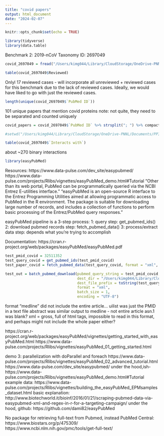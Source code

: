 ```yaml
---
title: "covid papers"
output: html_document
date: "2024-02-07"
---
```


```r
knitr::opts_chunk$set(echo = TRUE)
```


```r
library(tidyverse)
library(data.table)

```

Benchmark 2: 2019-nCoV
Taxonomy ID: 2697049

```r
covid_2697049 = fread("/Users/kimg044/Library/CloudStorage/OneDrive-PNNL/Documents/PPI/DATABASE_PIPELINE/benchmark2/uniprotkb_2697049_2024_02_05.tsv")
```

```r
table(covid_2697049$Reviewed)
```
Onlyl 17 reviewed cases - will incorporate all unreviewed + reviewed cases for this benchmark
due to the lack of reviewed cases. Ideally, we would have liked to go with just the reviewed cases.

```r
length(unique(covid_2697049$`PubMed ID`))
```
101 unique papers that mention covid proteins
note: not quite, they need to be separated and counted uniquely

```r
covid_papers = covid_2697049$`PubMed ID` %>% strsplit("; ") %>% compact %>% unlist() %>% unique()
```


```r
#setwd("/Users/kimg044/Library/CloudStorage/OneDrive-PNNL/Documents/PPI/DATABASE_PIPELINE/benchmark2/")
```



```r
table(covid_2697049$`Interacts with`)
```
about ~270 binary interactions

```r
library(easyPubMed)
```

Resources:
https://www.data-pulse.com/dev_site/easypubmed/
https://www.data-pulse.com/projects/Rlibs/vignettes/easyPubMed_demo.html#Tutorial
"Other than its web portal, PubMed can be programmatically queried via the NCBI Entrez E-utilities interface."
"easyPubMed is an open-source R interface to the Entrez Programming Utilities aimed at allowing programmatic access to PubMed in the R environment. The package is suitable for downloading large number of records, and includes a collection of functions to perform basic processing of the Entrez/PubMed query responses."

easyPubMed pipeline is a 3-step process:
1: query step: get_pubmed_ids()
2: download pubmed records step: fetch_pubmed_data()
3: process/extract data step: depends what you're trying to accomplish

Documentation:
https://cran.r-project.org/web/packages/easyPubMed/easyPubMed.pdf


```r
test_pmid_covid = 32511352
test_query_covid = get_pubmed_ids(test_pmid_covid)
test_paper_covid = fetch_pubmed_data(test_query_covid, format = "xml", encoding = "ASCII")
```

```r
test_out = batch_pubmed_download(pubmed_query_string = test_pmid_covid,
                                 dest_dir = "/Users/kimg044/Library/CloudStorage/OneDrive-PNNL/Documents/PPI/DATABASE_PIPELINE/benchmark2/test_easyPubMed/",
                                 dest_file_prefix = toString(test_query_covid$IdList$Id),
                                 format = "xml",
                                 batch_size = 1,
                                 encoding = "UTF-8")
```

format "medline" did not include the entire article...
uilist was just the PMID in a text file
abstract was similar output to medline - not entire article
asn.1 was blank?
xml = gross, full of html tags, impossible to read in this format, and perhaps might not include the whole paper either?

https://cran.r-project.org/web/packages/easyPubMed/vignettes/getting_started_with_easyPubMed.html
https://www.data-pulse.com/projects/Rlibs/vignettes/easyPubMed_01_getting_started.html

demo 3: parallelization with doParallel and foreach 
https://www.data-pulse.com/projects/Rlibs/vignettes/easyPubMed_02_advanced_tutorial.html
https://www.data-pulse.com/dev_site/easypubmed/
under the hood,ish-
https://www.data-pulse.com/projects/Rlibs/vignettes/easyPubMed_demo.html#Tutorial
example data:
https://www.data-pulse.com/projects/Rlibs/vignettes/building_the_easyPubMed_EPMsamples_dataset.html
basic explanation:
http://www.biotechworld.it/bioinf/2016/01/21/scraping-pubmed-data-via-easypubmed-xml-and-regex-in-r-for-a-targeting-campaign/
under the hood, github:
https://github.com/dami82/easyPubMed

No package for retrieving full-text from Pubmed, instead PubMed Central:
https://www.biostars.org/p/475309/
https://www.ncbi.nlm.nih.gov/pmc/tools/get-full-text/


